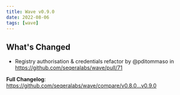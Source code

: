 ```yaml
---
title: Wave v0.9.0
date: 2022-08-06
tags: [wave]
---
```


## What's Changed
* Registry authorisation & credentials refactor  by @pditommaso in https://github.com/seqeralabs/wave/pull/71


**Full Changelog**: https://github.com/seqeralabs/wave/compare/v0.8.0...v0.9.0
